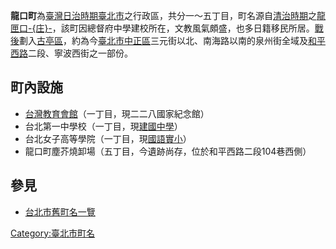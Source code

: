 {{Notability Unreferenced |time=2019-07-14T19:23:45+00:00}}
{{japanese|japanese=龍口町|kana=りゅうこうちょう|romaji=Ryūkōchō}}
'''龍口町'''為[[臺灣|臺灣]][[臺灣日治時期|日治時期]][[臺北市_(州轄市)|臺北市]]之行政區，共分一～五丁目，町名源自[[清治時期|清治時期]]之[[龍匣口|龍匣口-{庄}-]]，該町因總督府中學建校所在，文教風氣頗盛，也多日籍移民所居。[[臺灣戰後時期|戰後]]劃入[[古亭區|古亭區]]，約為今[[臺北市|臺北市]][[中正區_(臺北市)|中正區]]三元街以北、南海路以南的泉州街全域及[[和平西路|和平西路]]二段、寧波西街之一部份。

==町內設施==
*[[原台灣教育會館|台灣教育會館]]（一丁目，現二二八國家紀念館）
*台北第一中學校（一丁目，現[[建國中學|建國中學]]）
*台北女子高等學院（一丁目，現[[國語實小|國語實小]]）
*龍口町塵芥燒卸場（五丁目，今遺跡尚存，位於和平西路二段104巷西側）

==參見==
*[[台北市舊町名一覽|台北市舊町名一覽]]

{{台北市舊町名}}

[[Category:臺北市町名|Category:臺北市町名]]